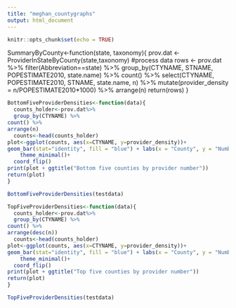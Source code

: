```yaml
---
title: "meghan_countygraphs"
output: html_document
---
```


```r
knitr::opts_chunk$set(echo = TRUE)
```

SummaryByCounty<-function(state, taxonomy){
  prov.dat <- ProviderInStateByCounty(state,taxonomy)
  #process data
  rows <- prov.dat %>%
    filter(Abbreviation==state) %>%
    group_by(CTYNAME, STNAME, POPESTIMATE2010, state.name) %>%
    count() %>%
    select(CTYNAME, POPESTIMATE2010, STNAME, state.name, n) %>%
    mutate(provider_density = n/POPESTIMATE2010*1000) %>%
    arrange(n)
  return(rows)
}

```r
BottomFiveProviderDensities<-function(data){
  counts_holder<-prov.dat%>%
  group_by(CTYNAME) %>% 
count() %>%
arrange(n) 
  counts<-head(counts_holder)
plot<-ggplot(counts, aes(x=CTYNAME, y=provider_density))+
geom_bar(stat="identity", fill = "blue") + labs(x = "County", y = "Number of providers")+
    theme_minimal()+
  coord_flip()
print(plot + ggtitle("Bottom five counties by provider number"))
return(plot)
}

BottomFiveProviderDensities(testdata)
```

```r
TopFiveProviderDensities<-function(data){
  counts_holder<-prov.dat%>%
  group_by(CTYNAME) %>% 
count() %>%
arrange(desc(n)) 
  counts<-head(counts_holder)
plot<-ggplot(counts, aes(x=CTYNAME, y=provider_density))+
geom_bar(stat="identity", fill = "blue") + labs(x = "County", y = "Number of providers")+
    theme_minimal()+ 
  coord_flip()
print(plot + ggtitle("Top five counties by provider number"))
return(plot)
}

TopFiveProviderDensities(testdata)
```


